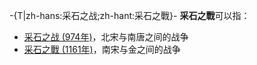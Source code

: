 -{T|zh-hans:采石之战;zh-hant:采石之戰}-
'''采石之戰'''可以指：

*[[采石之战_(974年)|采石之战 (974年)]]，北宋与南唐之间的战争
*[[採石之戰_(1161年)|采石之戰 (1161年)]]，南宋与金之间的战争

{{Disambiguation|Cat=四字中国战事消歧义}}